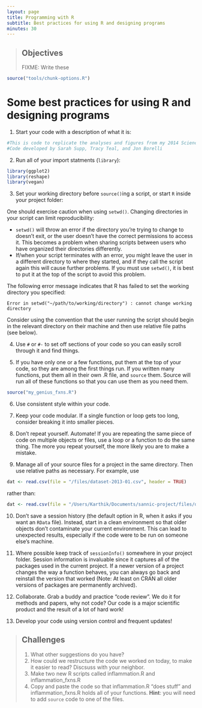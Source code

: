 ```yaml
---
layout: page
title: Programming with R
subtitle: Best practices for using R and designing programs
minutes: 30
---
```

> ## Objectives {.objectives}
>
> FIXME: Write these

```r
source("tools/chunk-options.R")
```

# Some best practices for using R and designing programs

1. Start your code with a description of what it is:

```r
#This is code to replicate the analyses and figures from my 2014 Science paper.
#Code developed by Sarah Supp, Tracy Teal, and Jon Borelli
```

2. Run all of your import statments (`library`):

```r
library(ggplot2)
library(reshape)
library(vegan)
```

3. Set your working directory before `source()`ing a script, or start `R` inside your project folder:

One should exercise caution when using `setwd()`. Changing directories in your script can limit reproducibility:

* `setwd()` will throw an error if the directory you're trying to change to doesn't exit, or the user doesn't have the correct permissions to access it. This becomes a problem when sharing scripts between users who have organized their directories differently.
* If/when your script terminates with an error, you might leave the user in a different directory to where they started, and if they call the script again this will cause further problems. If you must use `setwd()`, it is best to put it at the top of the script to avoid this problem.

The following error message indicates that R has failed to set the working directory you specified:

```
Error in setwd("~/path/to/working/directory") : cannot change working directory
```

Consider using the convention that the user running the script should begin in the relevant directory on their machine and then use relative file paths (see below). 

4. Use `#` or `#-` to set off sections of your code so you can easily scroll through it and find things.

5. If you have only one or a few functions, put them at the top of your code, so they are among the first things run. If you written many functions, put them all in their own .R file, and `source` them. Source will run all of these functions so that you can use them as you need them.

```r
source("my_genius_fxns.R")
```

6. Use consistent style within your code.

7. Keep your code modular. If a single function or loop gets too long, consider breaking it into smaller pieces.

8. Don't repeat yourself. Automate! If you are repeating the same piece of code on multiple objects or files, use a loop or a function to do the same thing. The more you repeat yourself, the more likely you are to make a mistake.

9. Manage all of your source files for a project in the same directory. Then use relative paths as necessary. For example, use

```r
dat <- read.csv(file = "/files/dataset-2013-01.csv", header = TRUE)
```

rather than:

```r
dat <- read.csv(file = "/Users/Karthik/Documents/sannic-project/files/dataset-2013-01.csv", header = TRUE)
```

10. Don't save a session history (the default option in R, when it asks if you want an `RData` file). Instead, start in a clean environment so that older objects don't contaminate your current environment. This can lead to unexpected results, especially if the code were to be run on someone else's machine.

11. Where possible keep track of `sessionInfo()` somewhere in your project folder. Session information is invaluable since it captures all of the packages used in the current project. If a newer version of a project changes the way a function behaves, you can always go back and reinstall the version that worked (Note: At least on CRAN all older versions of packages are permanently archived).

12. Collaborate. Grab a buddy and practice "code review". We do it for methods and papers, why not code? Our code is a major scientific product and the result of a lot of hard work!

13. Develop your code using version control and frequent updates!

> ## Challenges {.challenge}
>
> 1. What other suggestions do you have?
> 2. How could we restructure the code we worked on today, to make it easier to read? Discsuss with your neighbor.
> 3. Make two new R scripts called inflammation.R and inflammation_fxns.R
> 4. Copy and paste the code so that inflammation.R "does stuff" and inflammation_fxns.R holds all of your functions. __Hint__: you will need to add `source` code to one of the files.

